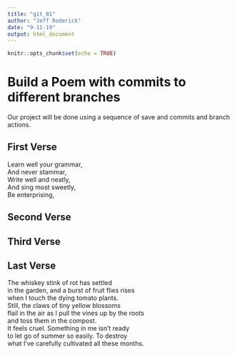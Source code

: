 ---
title: "git_01"
author: "Jeff Roderick"  
date: "9-11-19"
output: html_document
---

```{r setup, include=FALSE}
knitr::opts_chunk$set(echo = TRUE)
```
# Build a Poem with commits to different branches
Our project will be done using a sequence of save and commits and branch actions.
<!-- Do not modify or change any text in "!--" bracketed areas such as this --- these are instructions to
you, if you change any of this the git program will notice it and compromise your git merging strategy !-->

## First Verse 
<!--Put the first five lines of a poem by Lewis Carrol in this section!-->
Learn well your grammar,   
And never stammar,   
Write well and neatly,   
And sing most sweetly,   
Be enterprising,   

## Second Verse
<!--Put the first five lines of a poem by Robert Frost here!-->

## Third Verse
<!--Put the first two verses of The Walrus and the Carpenter here!-->

## Last Verse
<!--Put a short poem of your choice 8-20 lines,here!-->
The whiskey stink of rot has settled  
in the garden, and a burst of fruit flies rises  
when I touch the dying tomato plants.  
Still, the claws of tiny yellow blossoms  
flail in the air as I pull the vines up by the roots  
and toss them in the compost.  
It feels cruel. Something in me isn’t ready  
to let go of summer so easily. To destroy  
what I’ve carefully cultivated all these months.  

